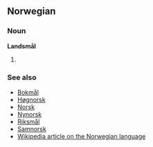 ==Norwegian==
===Noun===
'''Landsmål'''

# {{stub}}

===See also===
*[[Bokmål]]
*[[Høgnorsk]]
*[[Norsk]]
*[[Nynorsk]]
*[[Riksmål]]
*[[Samnorsk]]
*[[w:Norwegian language|Wikipedia article on the Norwegian language]]